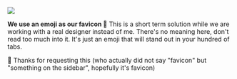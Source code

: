 
![](https://res.cloudinary.com/dltbv060k/image/upload/v1742050516/1_zwoilj.png)

**We use an emoji as our favicon 📮**
This is a short term solution while we are working with a real designer instead of me.
There's no meaning here, don't read too much into it.
It's just an emoji that will stand out in your hundred of tabs.

🙇 Thanks <ReleaseUser name="nhi"/> for requesting this
(who actually did not say "favicon" but "something on the sidebar",
hopefully it's favicon)
